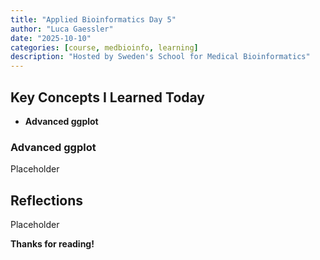 ```yaml
---
title: "Applied Bioinformatics Day 5"
author: "Luca Gaessler"
date: "2025-10-10"
categories: [course, medbioinfo, learning]
description: "Hosted by Sweden's School for Medical Bioinformatics"
---
```


## Key Concepts I Learned Today

- **Advanced ggplot**

### Advanced ggplot
Placeholder

## Reflections
Placeholder

**Thanks for reading!**
